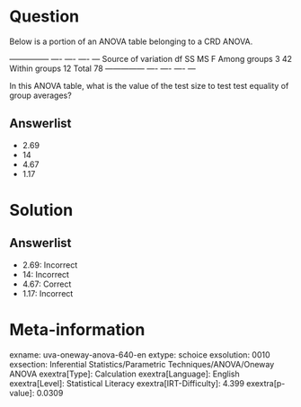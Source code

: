 Question
========

Below is a portion of an ANOVA table belonging to a CRD ANOVA.

  --------------- ---- ---- ---- --- Source of variation df SS MS F Among groups 3 42 Within groups 12 Total 78 --------------- ---- ---- ---- ---

In this ANOVA table, what is the value of the test size to test test equality of group averages?

Answerlist
----------

* 2.69
* 14
* 4.67
* 1.17

Solution
========

Answerlist
----------

* 2.69: Incorrect
* 14: Incorrect
* 4.67: Correct
* 1.17: Incorrect

Meta-information
================
exname: uva-oneway-anova-640-en
extype: schoice
exsolution: 0010
exsection: Inferential Statistics/Parametric Techniques/ANOVA/Oneway ANOVA
exextra[Type]: Calculation
exextra[Language]: English
exextra[Level]: Statistical Literacy
exextra[IRT-Difficulty]: 4.399
exextra[p-value]: 0.0309
